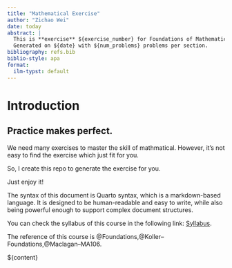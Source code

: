 ```yaml
---
title: "Mathematical Exercise"
author: "Zichao Wei"
date: today
abstract: |
  This is **exercise** ${exercise_number} for Foundations of Mathematical, WS24.
  Generated on ${date} with ${num_problems} problems per section.
bibliography: refs.bib
biblio-style: apa
format:
  ilm-typst: default
---
```

# Introduction

::::: {.callout-important}
# Practice makes perfect.
We need many exercises to master the skill of mathmatical. However, it's not easy to find the exercise which just fit for you.

So, I create this repo to generate the exercise for you.

Just enjoy it!
:::


The syntax of this document is Quarto syntax, which is a markdown-based language. It is designed to be human-readable and easy to write, while also being powerful enough to support complex document structures.

You can check the syllabus of this course in the following link: [Syllabus](https://docs.google.com/document/d/1M8a0vVYzss5CYGzF5YOpvOzvnheH11EEnokeyusT3UA/edit?usp=sharing).

The reference of this course is @Foundations,@Koller--Foundations,@Maclagan--MA106.

${content}

